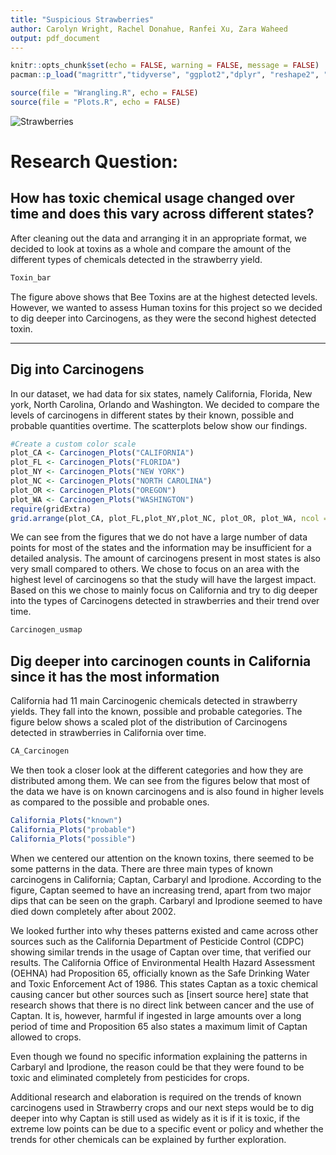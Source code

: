 ```yaml
---
title: "Suspicious Strawberries"
author: Carolyn Wright, Rachel Donahue, Ranfei Xu, Zara Waheed
output: pdf_document
---
```



```r
knitr::opts_chunk$set(echo = FALSE, warning = FALSE, message = FALSE)
pacman::p_load("magrittr","tidyverse", "ggplot2","dplyr", "reshape2", "plotly", "hrbrthemes","viridis", "RColorBrewer")
```



<!-- \section{A very yellow page} -->
<!-- <<plot1, echo=FALSE>>= -->
<!-- hist(rnorm(1000)) -->
<!-- @ -->
<!-- \clearpage -->
<!-- \subsection{Another yellow page} -->


```r
source(file = "Wrangling.R", echo = FALSE)
source(file = "Plots.R", echo = FALSE)
```

<!-- \usepackage{pagecolor} -->

<!-- \pagecolor{bisque} -->


![Strawberries](strawberry.png)
\newpage


# <b>Research Question:</b>

## <b>   How has toxic chemical usage changed over time and does this vary across different states? </b>

\newpage

\section{Investigate overall toxin instances}

\subsection{Bar chart of counts across all years and states}

After cleaning out the data and arranging it in an appropriate format, we decided to look at toxins as a whole and compare the amount of the different types of chemicals detected in the strawberry yield.

```r
Toxin_bar
```

The figure above shows that Bee Toxins are at the highest detected levels. However, we wanted to assess Human toxins for this project so we decided to dig deeper into Carcinogens, as they were the second highest detected toxin.

\newpage

---

## Dig into Carcinogens

In our dataset, we had data for six states, namely California, Florida, New york, North Carolina, Orlando and Washington. We decided to compare the levels of carcinogens in different states by their known, possible and probable quantities overtime. The scatterplots below show our findings.

```r
#Create a custom color scale
plot_CA <- Carcinogen_Plots("CALIFORNIA")
plot_FL <- Carcinogen_Plots("FLORIDA")
plot_NY <- Carcinogen_Plots("NEW YORK")
plot_NC <- Carcinogen_Plots("NORTH CAROLINA")
plot_OR <- Carcinogen_Plots("OREGON")
plot_WA <- Carcinogen_Plots("WASHINGTON")
require(gridExtra)
grid.arrange(plot_CA, plot_FL,plot_NY,plot_NC, plot_OR, plot_WA, ncol = 2)
```

We can see from the figures that we do not have a large number of data points for most of the states and the information may be insufficient for a detailed analysis. The amount of carcinogens present in most states is also very small compared to others. We chose to focus on an area with the highest level of carcinogens so that the study will have the largest impact. 
Based on this we chose to mainly focus on California and try to dig deeper into the types of Carcinogens detected in strawberries and their trend over time.

\newpage

```r
Carcinogen_usmap
```

\newpage

## Dig deeper into carcinogen counts in California since it has the most information

California had 11 main Carcinogenic chemicals detected in strawberry yields. They fall into the known, possible and probable categories. The figure below shows a scaled plot of the distribution of Carcinogens detected in strawberries in California over time.

```r
CA_Carcinogen
```

We then took a closer look at the different categories and how they are distributed among them. We can see from the figures below that most of the data we have is on known carcinogens and is also found in higher levels as compared to the possible and probable ones.

\newpage

```r
California_Plots("known")
California_Plots("probable")
California_Plots("possible")
```

When we centered our attention on the known toxins, there seemed to be some patterns in the data. There are three main types of known carcinogens in California; Captan, Carbaryl and Iprodione. According to the figure, Captan seemed to have an increasing trend, apart from two major dips that can be seen on the graph. Carbaryl and Iprodione seemed to have died down completely after about 2002.

We looked further into why theses patterns existed and came across other sources such as the California Department of Pesticide Control (CDPC) showing similar trends in the usage of Captan over time, that verified our results. The California Office of Environmental Health Hazard Assessment (OEHNA) had Proposition 65, officially known as the Safe Drinking Water and Toxic Enforcement Act of 1986. This states Captan as a toxic chemical causing cancer but other sources such as [insert source here] state that research shows that there is no direct link between cancer and the use of Captan. It is, however, harmful if ingested in large amounts over a long period of time and Proposition 65 also states a maximum limit of Captan allowed to crops.

Even though we found no specific information explaining the patterns in Carbaryl and Iprodione, the reason could be that they were found to be toxic and eliminated completely from pesticides for crops. 

Additional research and elaboration is required on the trends of known carcinogens used in Strawberry crops and our next steps would be to dig deeper into why Captan is still used as widely as it is if it is toxic, if the extreme low points can be due to a specific event or policy and whether the trends for other chemicals can be explained by further exploration.